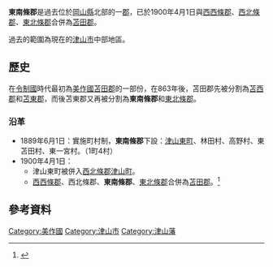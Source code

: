 {{日本郡 (廢除)
| 郡 = 東南條郡
| 日文原名 = 東南条郡
| 平假名 = とうなんじょうぐん
| 羅馬字拼音 = Tōnanjō-gun
| 地圖 = 
| 廢除時間 = 1900年4月1日
| 廢除理由 = 合併
| 廢除時處置 = [[西西條郡|西西條郡]]、[[西北條郡|西北條郡]]、'''東南條郡'''、[[東北條郡|東北條郡]] → [[苫田郡|苫田郡]]
| 現在郡 = 津山市
| 都道府縣 = 岡山縣
| 編號 = 
| 町 = 
| 村 = 4
| 經度 = 
| 緯度 = 
| 註記 = 
|}}
'''東南條郡'''是過去位於[[岡山縣|岡山縣]]北部的一[[郡|郡]]，已於1900年4月1日與[[西西條郡|西西條郡]]、[[西北條郡|西北條郡]]、[[東北條郡|東北條郡]]合併為[[苫田郡|苫田郡]]。

過去的範圍為現在的[[津山市|津山市]]中部地區。

==歷史==
在[[令制國|令制國]]時代最初為[[美作國|美作國]][[苫田郡|苫田郡]]的一部份，在863年後，苫田郡先被分割為[[苫西郡|苫西郡]]和[[苫東郡|苫東郡]]，而後苫東郡又再被分割為'''東南條郡'''和[[東北條郡|東北條郡]]。

===沿革===
* 1889年6月1日：實施町村制，'''東南條郡'''下設：[[津山東町_(岡山縣東南條郡)|津山東町]]、林田村、高野村、東苫田村、東一宮村。（1町4村）
* 1900年4月1日：
** 津山東町被併入[[西北條郡|西北條郡]][[津山町_(岡山縣)|津山町]]。
** [[西西條郡|西西條郡]]、西北條郡、'''東南條郡'''、[[東北條郡|東北條郡]]合併為[[苫田郡|苫田郡]]。<ref>{{Cite web| url=http://www.tt.rim.or.jp/~ishato/tiri/huken/k-tyugok.htm| title=府県の変遷（中国地方）| work=Bonvenon al la Hejmpaĝo de ISSIE| language=ja| accessdate=2020-03-07| archive-date=2020-10-01| archive-url=https://web.archive.org/web/20201001113758/http://www.tt.rim.or.jp/~ishato/tiri/huken/k-tyugok.htm| dead-url=no}}</ref>

==參考資料==
{{reflist}}

{{吉備四國的郡}}

[[Category:美作國|Category:美作國]]
[[Category:津山市|Category:津山市]]
[[Category:津山藩|Category:津山藩]]